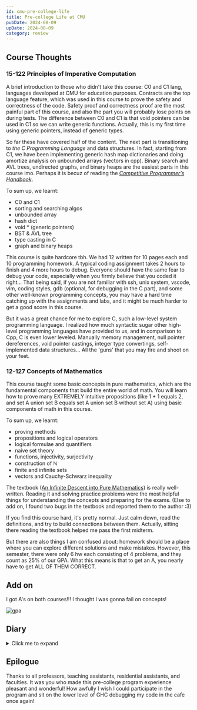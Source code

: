 ```yaml
---
id: cmu-pre-college-life
title: Pre-college Life at CMU
pubDate: 2024-08-09
upDate: 2024-08-09
category: review
---
```


## Course Thoughts

### 15-122 Principles of Imperative Computation

A brief introduction to those who didn't take this course: C0 and C1 lang, languages developed at CMU for education purposes. Contracts are the top language feature, which was used in this course to prove the safety and correctness of the code. Safety proof and correctness proof are the most painful part of this course, and also the part you will probably lose points on during tests. The difference between C0 and C1 is that void pointers can be used in C1 so we can write generic functions. Actually, this is my first time using generic pointers, instead of generic types.

So far these have covered half of the content. The next part is transitioning to *the C Programming Language* and data structures. In fact, starting from C1, we have been implementing generic hash map dictionaries and doing amortize analysis on unbounded arrays (vectors in cpp). Binary search and AVL trees, undirected graphs, and binary heaps are the easiest parts in this course imo. Perhaps it is becuz of reading the [*Competitive Programmer’s Handbook*](https://github.com/pllk/cphb).

To sum up, we learnt:

- C0 and C1
- sorting and searching algos
- unbounded array
- hash dict
- void \* (generic pointers)
- BST & AVL tree
- type casting in C
- graph and binary heaps

This course is quite hardcore tbh. We had 12 written for 10 pages each and 10 programming homework. A typical coding assignment takes 2 hours to finish and 4 more hours to debug. Everyone should have the same fear to debug your code, especially when you firmly believe that you coded it right... That being said, if you are not familiar with ssh, unix system, vscode, vim, coding styles, gdb (optional, for debugging in the C part), and some other well-known programming concepts, you may have a hard time catching up with the assignments and labs, and it might be much harder to get a good score in this course.

But it was a great chance for me to explore C, such a low-level system programming language. I realized how much syntactic sugar other high-level programming languages have provided to us, and in comparison to Cpp, C is even lower leveled. Manually memory management, null pointer dereferences, void pointer castings, integer type convertings, self-implemented data structures... All the 'guns' that you may fire and shoot on your feet.

### 12-127 Concepts of Mathematics

This course taught some basic concepts in pure mathematics, which are the fundamental components that build the entire world of math. You will learn how to prove many EXTREMELY intuitive propositions (like 1 + 1 equals 2, and set A union set B equals set A union set B without set A) using basic components of math in this course.

To sum up, we learnt:

- proving methods
- propositions and logical operators
- logical formulae and quantifiers
- naive set theory
- functions, injectivity, surjectivity
- construction of ℕ
- finite and infinite sets
- vectors and Cauchy-Schwarz inequality

The textbook ([An Infinite Descent into Pure Mathematics](https://infinitedescent.xyz/)) is really well-written. Reading it and solving practice problems were the most helpful things for understanding the concepts and preparing for the exams. (Else to add on, I found two bugs in the textbook and reported them to the author :3)

If you find this course hard, it's pretty normal. Just calm down, read the definitions, and try to build connections between them. Actually, sitting there reading the textbook helped me pass the first midterm.

But there are also things I am confused about: homework should be a place where you can explore different solutions and make mistakes. However, this semester, there were only 6 hw each consisting of 4 problems, and they count as 25% of our GPA. What this means is that to get an A, you nearly have to get ALL OF THEM CORRECT.

## Add on

I got A's on both courses!!! I thought I was gonna fail on concepts!

![gpa](../../../images/blog/cmu_pre_college-1.png)

## Diary

<details>
<summary>Click me to expand</summary>

### Day -1

<blockquote class="twitter-tweet" data-lang="en" data-dnt="true" data-theme="dark"><p lang="en" dir="ltr">day -1 at cmu <a href="https://t.co/ZJUQGpJ3bR">pic.twitter.com/ZJUQGpJ3bR</a></p>&mdash; Aromia ≡/ᐠ. ˍ .ᐟ\≡ (@arom1a) <a href="https://twitter.com/arom1a/status/1804362093920985223?ref_src=twsrc%5Etfw">June 22, 2024</a></blockquote>

### Day 00

<blockquote class="twitter-tweet" data-lang="en" data-dnt="true" data-theme="dark"><p lang="en" dir="ltr">day 0 (opening day) at cmu <a href="https://t.co/flp2bqtvev">pic.twitter.com/flp2bqtvev</a></p>&mdash; Aromia ≡/ᐠ. ˍ .ᐟ\≡ (@arom1a) <a href="https://twitter.com/arom1a/status/1804822190438908115?ref_src=twsrc%5Etfw">June 23, 2024</a></blockquote>

### Day 01

<blockquote class="twitter-tweet" data-lang="en" data-dnt="true" data-theme="dark"><p lang="en" dir="ltr">day 1 at cmu<br/><br/>&quot;trust your instincts. if you notice something that doesn&#39;t feel right, it probably isn&#39;t&quot; <a href="https://t.co/A9qNBw6m8C">pic.twitter.com/A9qNBw6m8C</a></p>&mdash; Aromia ≡/ᐠ. ˍ .ᐟ\≡ (@arom1a) <a href="https://twitter.com/arom1a/status/1805078463449108732?ref_src=twsrc%5Etfw">June 24, 2024</a></blockquote>

### Day 02

<blockquote class="twitter-tweet" data-lang="en" data-dnt="true" data-theme="dark"><p lang="en" dir="ltr">day 2 at cmu<br/><br/>first lecture today let&#39;s doooo it <a href="https://t.co/ToCny4NNQf">pic.twitter.com/ToCny4NNQf</a></p>&mdash; Aromia ≡/ᐠ. ˍ .ᐟ\≡ (@arom1a) <a href="https://twitter.com/arom1a/status/1805461333774684319?ref_src=twsrc%5Etfw">June 25, 2024</a></blockquote>

### Day 03

<blockquote class="twitter-tweet" data-lang="en" data-dnt="true" data-theme="dark"><p lang="en" dir="ltr">day 3 at cmu<br/><br/>finished the first 2 hw<br/>went to the gym for the first time<br/>got to know that there in fact is a badminton team. going to their training tomorrow yaaaay <a href="https://t.co/q7ETa3pQKO">pic.twitter.com/q7ETa3pQKO</a></p>&mdash; Aromia ≡/ᐠ. ˍ .ᐟ\≡ (@arom1a) <a href="https://twitter.com/arom1a/status/1805801286517858420?ref_src=twsrc%5Etfw">June 26, 2024</a></blockquote>

### Day 04

<blockquote class="twitter-tweet" data-lang="en" data-dnt="true" data-theme="dark"><p lang="en" dir="ltr">day 4 at cmu<br/><br/>My tennis racket arrived yayy<br/>Played badminton and tennis today yayy<br/>p2 is taco but with a large portion of cheese and cabbages <a href="https://t.co/jiiY7jqL9W">pic.twitter.com/jiiY7jqL9W</a></p>&mdash; Aromia ≡/ᐠ. ˍ .ᐟ\≡ (@arom1a) <a href="https://twitter.com/arom1a/status/1806284742741877076?ref_src=twsrc%5Etfw">June 27, 2024</a></blockquote>

### Day 05

<blockquote class="twitter-tweet" data-lang="en" data-dnt="true" data-theme="dark"><p lang="en" dir="ltr">day 5 at cmu<br/><br/>nothing special today<br/>except got pissed of by someone and this smelly Mediterranean salad<br/><br/>oh i haven&#39;t finish my hw yet 😱 <a href="https://t.co/bEY9EQSAvB">pic.twitter.com/bEY9EQSAvB</a></p>&mdash; Aromia ≡/ᐠ. ˍ .ᐟ\≡ (@arom1a) <a href="https://twitter.com/arom1a/status/1806518257966633242?ref_src=twsrc%5Etfw">June 28, 2024</a></blockquote>

### Day 06

<blockquote class="twitter-tweet" data-dnt="true" data-dnt="true" data-theme="dark"><p lang="en" dir="ltr">shit mediterranean food got my stomach ache 😡😡😡<br/>I doubt the smelly cheese is not fresh to eat <a href="https://t.co/3lGpOlXGYn">https://t.co/3lGpOlXGYn</a></p>&mdash; Aromia ≡/ᐠ. ˍ .ᐟ\≡ (@arom1a) <a href="https://twitter.com/arom1a/status/1806782196797128831?ref_src=twsrc%5Etfw">June 28, 2024</a></blockquote>

<blockquote class="twitter-tweet" data-lang="en" data-dnt="true" data-theme="dark"><p lang="en" dir="ltr">Cupcakes for pride month event woohoo<br/>Still way too sweet for me to enjoy, though <a href="https://t.co/lxjLRTJ43D">pic.twitter.com/lxjLRTJ43D</a></p>&mdash; Aromia ≡/ᐠ. ˍ .ᐟ\≡ (@arom1a) <a href="https://twitter.com/arom1a/status/1806840941442977932?ref_src=twsrc%5Etfw">June 29, 2024</a></blockquote>

<blockquote class="twitter-tweet" data-lang="en" data-dnt="true" data-theme="dark"><p lang="en" dir="ltr">day 6 at cmu<br/><br/>first weekend here is coming<br/>let&#39;s finished the laundry first <a href="https://t.co/xBpbw8QGdz">pic.twitter.com/xBpbw8QGdz</a></p>&mdash; Aromia ≡/ᐠ. ˍ .ᐟ\≡ (@arom1a) <a href="https://twitter.com/arom1a/status/1807052028767842390?ref_src=twsrc%5Etfw">June 29, 2024</a></blockquote>

### Day 07

<blockquote class="twitter-tweet" data-lang="en" data-dnt="true" data-theme="dark"><p lang="en" dir="ltr">day 7 at cmu<br/><br/>buttewefly on my umbrewella~<br/>spent 20 usd on dinner<br/>also, dreamlike sunset sight uwu <a href="https://t.co/jLp1QsZYpa">pic.twitter.com/jLp1QsZYpa</a></p>&mdash; Aromia ≡/ᐠ. ˍ .ᐟ\≡ (@arom1a) <a href="https://twitter.com/arom1a/status/1807260404206473564?ref_src=twsrc%5Etfw">June 30, 2024</a></blockquote>

### Day 08

<blockquote class="twitter-tweet" data-lang="en" data-dnt="true" data-theme="dark"><p lang="en" dir="ltr">day 8 at cmu<br/><br/>weekend ends 💤💤💤</p>&mdash; Aromia ≡/ᐠ. ˍ .ᐟ\≡ (@arom1a) <a href="https://twitter.com/arom1a/status/1807630487378411761?ref_src=twsrc%5Etfw">July 1, 2024</a></blockquote>

### Day 09

<blockquote class="twitter-tweet" data-lang="en" data-dnt="true" data-theme="dark"><p lang="en" dir="ltr">day 9 at cmu<br/><br/>ice cream sundae cone at smash d but they ran out of cones<br/>So, a bowl of sundae!<br/>Also my tennis balls have arrived <a href="https://t.co/gQiXAuFB0J">pic.twitter.com/gQiXAuFB0J</a></p>&mdash; Aromia ≡/ᐠ. ˍ .ᐟ\≡ (@arom1a) <a href="https://twitter.com/arom1a/status/1807992910916260318?ref_src=twsrc%5Etfw">July 2, 2024</a></blockquote>

### Day 10

<blockquote class="twitter-tweet" data-lang="en" data-dnt="true" data-theme="dark"><p lang="da" dir="ltr">day 10 at cmu<br/><br/>HWHWHWHWHWHWHW 📝 <a href="https://t.co/L9nkJ6yEyJ">pic.twitter.com/L9nkJ6yEyJ</a></p>&mdash; Aromia ≡/ᐠ. ˍ .ᐟ\≡ (@arom1a) <a href="https://twitter.com/arom1a/status/1808492120036307114?ref_src=twsrc%5Etfw">July 3, 2024</a></blockquote>

### Day 11

<blockquote class="twitter-tweet" data-lang="en" data-dnt="true" data-theme="dark"><p lang="und" dir="ltr">🍌 + 🦢 = ? <a href="https://t.co/1RcmWBlc0n">pic.twitter.com/1RcmWBlc0n</a></p>&mdash; Aromia ≡/ᐠ. ˍ .ᐟ\≡ (@arom1a) <a href="https://twitter.com/arom1a/status/1808579673271718067?ref_src=twsrc%5Etfw">July 3, 2024</a></blockquote>

<blockquote class="twitter-tweet" data-lang="en" data-dnt="true" data-theme="dark"><p lang="en" dir="ltr">day 11 at cmu<br/><br/>went to a nearby asian (Korean) shop<br/>finished math hw and played tennis<br/>bugs are everywhere (つд⊂)<br/><br/>booked a TOEFL test, hope higher score will be granted here...<br/>also starting tomorrow, I HAD TO WORK ON AP SEMINAR again!!! I hate I&#39;m not a real college student. <a href="https://t.co/CfcVeLJgcR">pic.twitter.com/CfcVeLJgcR</a></p>&mdash; Aromia ≡/ᐠ. ˍ .ᐟ\≡ (@arom1a) <a href="https://twitter.com/arom1a/status/1808731350309966048?ref_src=twsrc%5Etfw">July 4, 2024</a></blockquote>

### Day 12

<blockquote class="twitter-tweet" data-lang="en" data-dnt="true" data-theme="dark"><p lang="en" dir="ltr">Celebration fireworks in the rain <a href="https://t.co/vT7O0lOm56">pic.twitter.com/vT7O0lOm56</a></p>&mdash; Aromia ≡/ᐠ. ˍ .ᐟ\≡ (@arom1a) <a href="https://twitter.com/arom1a/status/1809033389254848540?ref_src=twsrc%5Etfw">July 5, 2024</a></blockquote>

<blockquote class="twitter-tweet" data-lang="en" data-dnt="true" data-theme="dark"><p lang="en" dir="ltr">day 12 at cmu<br/><br/>Independence Day holiday, nothing except hw<br/>there were firework show at night but it rained<br/>fortunately i checked the forecast. slippers and a umbrella kept me dry <a href="https://t.co/fBNFzBv07z">pic.twitter.com/fBNFzBv07z</a></p>&mdash; Aromia ≡/ᐠ. ˍ .ᐟ\≡ (@arom1a) <a href="https://twitter.com/arom1a/status/1809215748491063669?ref_src=twsrc%5Etfw">July 5, 2024</a></blockquote>

### Day 13

<blockquote class="twitter-tweet" data-lang="en" data-dnt="true" data-theme="dark"><p lang="en" dir="ltr">day 13 at cmu<br/><br/>the first activity of the crochet club!!! crochet is kinda interesting<br/>Btw, some fireflies showed up on my way back to dorm <a href="https://t.co/2RzM6QU5O1">pic.twitter.com/2RzM6QU5O1</a></p>&mdash; Aromia ≡/ᐠ. ˍ .ᐟ\≡ (@arom1a) <a href="https://twitter.com/arom1a/status/1809440062507270296?ref_src=twsrc%5Etfw">July 6, 2024</a></blockquote>

### Day 14

<blockquote class="twitter-tweet" data-lang="en" data-dnt="true" data-theme="dark"><p lang="en" dir="ltr">handed in the programming hw just on time<br/>I forgot the ddl is 11 pm but not 12 😭 <a href="https://t.co/viXjmaOxQJ">pic.twitter.com/viXjmaOxQJ</a></p>&mdash; Aromia ≡/ᐠ. ˍ .ᐟ\≡ (@arom1a) <a href="https://twitter.com/arom1a/status/1809785077200793926?ref_src=twsrc%5Etfw">July 7, 2024</a></blockquote>

<blockquote class="twitter-tweet" data-lang="en" data-dnt="true" data-theme="dark"><p lang="en" dir="ltr">day 14 at cmu<br/><br/>why the gym is closed today 😭😭😭<br/>i had to run around the playground...<br/><br/>Two weeks have passed... How time flies <a href="https://t.co/3hcLs4tALv">pic.twitter.com/3hcLs4tALv</a></p>&mdash; Aromia ≡/ᐠ. ˍ .ᐟ\≡ (@arom1a) <a href="https://twitter.com/arom1a/status/1809974372297568465?ref_src=twsrc%5Etfw">July 7, 2024</a></blockquote>

### Day 15

<blockquote class="twitter-tweet" data-lang="en" data-dnt="true" data-theme="dark"><p lang="en" dir="ltr">HELP! I&#39;M TRAPPED BEHIND THE BLACKBOARD! <a href="https://t.co/aIz8kAMMFv">pic.twitter.com/aIz8kAMMFv</a></p>&mdash; Aromia ≡/ᐠ. ˍ .ᐟ\≡ (@arom1a) <a href="https://twitter.com/arom1a/status/1809996297631683040?ref_src=twsrc%5Etfw">July 7, 2024</a></blockquote>

<blockquote class="twitter-tweet" data-lang="en" data-dnt="true" data-theme="dark"><p lang="en" dir="ltr">day 15 at cmu<br/><br/>eat out today<br/>Chinese food but too much salt<br/>Next week we&#39;ve got mid term 1 😭 <a href="https://t.co/TLQeD3Iihs">pic.twitter.com/TLQeD3Iihs</a></p>&mdash; Aromia ≡/ᐠ. ˍ .ᐟ\≡ (@arom1a) <a href="https://twitter.com/arom1a/status/1810165398081306979?ref_src=twsrc%5Etfw">July 8, 2024</a></blockquote>

### Day 16

<blockquote class="twitter-tweet" data-lang="en" data-dnt="true" data-theme="dark"><p lang="en" dir="ltr">day 16 at cmu<br/><br/>Fire drill was trigger for test during lunch time, my food 😭<br/>finally gym today (i cant read miles bruhhh)<br/>my hairs are getting longer and longer, i miss my broken hairdryer :(<br/>THEY HAVE SKITTLES GUMMIES WTF <a href="https://t.co/7mmQlyLiv0">pic.twitter.com/7mmQlyLiv0</a></p>&mdash; Aromia ≡/ᐠ. ˍ .ᐟ\≡ (@arom1a) <a href="https://twitter.com/arom1a/status/1810508270773092849?ref_src=twsrc%5Etfw">July 9, 2024</a></blockquote>

### Day 17

<blockquote class="twitter-tweet" data-lang="en" data-dnt="true" data-theme="dark"><p lang="en" dir="ltr">just now during the mid-term 1, there&#39;s a girl looks really alike ubel...<br/><br/>she&#39;s got green hairs and her eye expression is especially similar, except that she wore a green camisole, not a black one <a href="https://t.co/GKg3KH9j6u">pic.twitter.com/GKg3KH9j6u</a></p>&mdash; Aromia ≡/ᐠ. ˍ .ᐟ\≡ (@arom1a) <a href="https://twitter.com/arom1a/status/1810718256979923241?ref_src=twsrc%5Etfw">July 9, 2024</a></blockquote>

<blockquote class="twitter-tweet" data-lang="en" data-dnt="true" data-theme="dark"><p lang="en" dir="ltr">Lost my card :(</p>&mdash; Aromia ≡/ᐠ. ˍ .ᐟ\≡ (@arom1a) <a href="https://twitter.com/arom1a/status/1810754933286940842?ref_src=twsrc%5Etfw">July 9, 2024</a></blockquote>

<blockquote class="twitter-tweet" data-lang="en" data-dnt="true" data-theme="dark"><p lang="en" dir="ltr">Bruhhh dropped it on the hallway<br/><br/>Someone found it and handed to the clerk 🙏🏻<br/><br/>Thank u soooooo much <a href="https://t.co/T4o8Q3izNY">https://t.co/T4o8Q3izNY</a></p>&mdash; Aromia ≡/ᐠ. ˍ .ᐟ\≡ (@arom1a) <a href="https://twitter.com/arom1a/status/1810759197425836508?ref_src=twsrc%5Etfw">July 9, 2024</a></blockquote>

<blockquote class="twitter-tweet" data-lang="en" data-dnt="true" data-theme="dark"><p lang="zxx" dir="ltr"><a href="https://t.co/WELsnJOMcx">pic.twitter.com/WELsnJOMcx</a></p>&mdash; Aromia ≡/ᐠ. ˍ .ᐟ\≡ (@arom1a) <a href="https://twitter.com/arom1a/status/1810802453689888891?ref_src=twsrc%5Etfw">July 9, 2024</a></blockquote>

<blockquote class="twitter-tweet" data-lang="en" data-dnt="true" data-theme="dark"><p lang="en" dir="ltr">task complete letsss sleeeeeep <a href="https://t.co/cE6Kd0d0rw">pic.twitter.com/cE6Kd0d0rw</a></p>&mdash; Aromia ≡/ᐠ. ˍ .ᐟ\≡ (@arom1a) <a href="https://twitter.com/arom1a/status/1810906014105096333?ref_src=twsrc%5Etfw">July 10, 2024</a></blockquote>

<blockquote class="twitter-tweet" data-lang="en" data-dnt="true" data-theme="dark"><p lang="en" dir="ltr">day 17 at cmu<br/><br/>midterm1 today~ hopefully id get a good score<br/>first try at au bon pain, free Ocha and coffee! The avocado sandwich was really tasty!<br/>Rigorous GPA tells why &quot;we should collect all of our points&quot;. I went to the office hour just to get my 0.55 out of 13 points back 😭 <a href="https://t.co/J10pL8JxPS">pic.twitter.com/J10pL8JxPS</a></p>&mdash; Aromia ≡/ᐠ. ˍ .ᐟ\≡ (@arom1a) <a href="https://twitter.com/arom1a/status/1810909435931377893?ref_src=twsrc%5Etfw">July 10, 2024</a></blockquote>

### Day 18

<blockquote class="twitter-tweet" data-lang="en" data-dnt="true" data-theme="dark"><p lang="en" dir="ltr">our math prof said that &quot;it (mid term 1) is much easier than what I have thought&quot;, and &quot;they (problems) are not complicated&quot;, &quot;anyone without psycho disorders should pass after been careful in classes&quot;</p>&mdash; Aromia ≡/ᐠ. ˍ .ᐟ\≡ (@arom1a) <a href="https://twitter.com/arom1a/status/1811082102781399139?ref_src=twsrc%5Etfw">July 10, 2024</a></blockquote>

<blockquote class="twitter-tweet" data-lang="en" data-dnt="true" data-theme="dark"><p lang="en" dir="ltr">day 18 at cmu<br/><br/>robotics info session. a brand new bachelor major, in school of computer science tho. maybe this gonna be the choice 🤔<br/>MIDTERM SCORE IS RELEASED. They are so fast grading the exam... High score tho!!!<br/>Badminton for 3 hrs, made a few friends (?) <a href="https://t.co/obCX5KIFb6">pic.twitter.com/obCX5KIFb6</a></p>&mdash; Aromia ≡/ᐠ. ˍ .ᐟ\≡ (@arom1a) <a href="https://twitter.com/arom1a/status/1811262019691299208?ref_src=twsrc%5Etfw">July 11, 2024</a></blockquote>

### Day 19

<blockquote class="twitter-tweet" data-lang="en" data-dnt="true" data-theme="dark"><p lang="tr" dir="ltr">tasty vectors yumyum <a href="https://t.co/5rRd1hpnpj">pic.twitter.com/5rRd1hpnpj</a></p>&mdash; Aromia ≡/ᐠ. ˍ .ᐟ\≡ (@arom1a) <a href="https://twitter.com/arom1a/status/1811577965316309262?ref_src=twsrc%5Etfw">July 12, 2024</a></blockquote>

<blockquote class="twitter-tweet" data-lang="en" data-dnt="true" data-theme="dark"><p lang="en" dir="ltr">day 19 at cmu<br/><br/>review pure math till midnight 📖</p>&mdash; Aromia ≡/ᐠ. ˍ .ᐟ\≡ (@arom1a) <a href="https://twitter.com/arom1a/status/1811632795204092028?ref_src=twsrc%5Etfw">July 12, 2024</a></blockquote>

### Day 20

<blockquote class="twitter-tweet" data-lang="en" data-dnt="true" data-theme="dark"><p lang="en" dir="ltr">day 20 at cmu<br/><br/>midterm of math finished today, but im like the sisyphus, right after the exam comes the cs hw, and follows by a programming hw. <br/>things never stop, Iill never reach the end<br/><br/>beside is that the badminton reservation didn&#39;t went well and couldn&#39;t play it :( <a href="https://t.co/Erg09W149J">pic.twitter.com/Erg09W149J</a></p>&mdash; Aromia ≡/ᐠ. ˍ .ᐟ\≡ (@arom1a) <a href="https://twitter.com/arom1a/status/1812156768807723343?ref_src=twsrc%5Etfw">July 13, 2024</a></blockquote>

### Day 21

<blockquote class="twitter-tweet" data-lang="en" data-dnt="true" data-theme="dark"><p lang="zh" dir="ltr">wtffff 有人在 lounge 里看 eng-translated 中文都市电视剧？？</p>&mdash; Aromia ≡/ᐠ. ˍ .ᐟ\≡ (@arom1a) <a href="https://twitter.com/arom1a/status/1812295747091546118?ref_src=twsrc%5Etfw">July 14, 2024</a></blockquote>

<blockquote class="twitter-tweet" data-lang="en" data-dnt="true" data-theme="dark"><p lang="en" dir="ltr">day 21 at cmu<br/><br/>can believe it&#39;s already weekend<br/><br/>they held a frisbee club<br/>played 3 games and many mini games but the sun was scorching<br/>super regret for not using the sunscreen TAT<br/><br/>eat out for dinner<br/>the ramen was great<br/>the tokoyaki was not very authentic<br/>and expensive mochi 9$😭 <a href="https://t.co/VZDAlZ7lwz">pic.twitter.com/VZDAlZ7lwz</a></p>&mdash; Aromia ≡/ᐠ. ˍ .ᐟ\≡ (@arom1a) <a href="https://twitter.com/arom1a/status/1812385168725852282?ref_src=twsrc%5Etfw">July 14, 2024</a></blockquote>

### Day 22

<blockquote class="twitter-tweet" data-lang="en" data-dnt="true" data-theme="dark"><p lang="es" dir="ltr">a cup of foam (pepsi zero sugar <a href="https://t.co/j56Rig6Eef">pic.twitter.com/j56Rig6Eef</a></p>&mdash; Aromia ≡/ᐠ. ˍ .ᐟ\≡ (@arom1a) <a href="https://twitter.com/arom1a/status/1812545388647252449?ref_src=twsrc%5Etfw">July 14, 2024</a></blockquote>

<blockquote class="twitter-tweet" data-lang="en" data-dnt="true" data-theme="dark"><p lang="en" dir="ltr">day 22 at cmu<br/><br/>holy I discussed what logically equivalent, double biconditional implication, and tautologies are for the whole day<br/>those concepts are soooo annoying<br/>also to my dear prof, who don&#39;t u teach us those things 😭<br/><br/>I ought adjust my sleeping schedule 💤</p>&mdash; Aromia ≡/ᐠ. ˍ .ᐟ\≡ (@arom1a) <a href="https://twitter.com/arom1a/status/1812710916791881736?ref_src=twsrc%5Etfw">July 15, 2024</a></blockquote>

### Day 23

<blockquote class="twitter-tweet" data-lang="en" data-dnt="true" data-theme="dark"><p lang="en" dir="ltr">day 23 at cmu<br/><br/>first breakfast at tepper. spent 4 extra dollars to buy a cup of coffee...<br/>math midterm released, not bad... but still need 95% on final to secure an A...<br/>deluxe burger and fountain drink, the best combo with the gym! <a href="https://t.co/OgEk6UrwJR">pic.twitter.com/OgEk6UrwJR</a></p>&mdash; Aromia ≡/ᐠ. ˍ .ᐟ\≡ (@arom1a) <a href="https://twitter.com/arom1a/status/1813080021923471433?ref_src=twsrc%5Etfw">July 16, 2024</a></blockquote>

### Day 24

<blockquote class="twitter-tweet" data-lang="en" data-dnt="true" data-theme="dark"><p lang="en" dir="ltr">297 insertions after sitting there for the whole afternoon...<br/><br/>the end for today&#39;s coding 💤💤💤 <a href="https://t.co/DFSBxfJcsT">pic.twitter.com/DFSBxfJcsT</a></p>&mdash; Aromia ≡/ᐠ. ˍ .ᐟ\≡ (@arom1a) <a href="https://twitter.com/arom1a/status/1813362257201643948?ref_src=twsrc%5Etfw">July 16, 2024</a></blockquote>

<blockquote class="twitter-tweet" data-lang="en" data-dnt="true" data-theme="dark"><p lang="en" dir="ltr">day 24 at cmu<br/><br/>coded till my brain not functioning today<br/>only a week passed the last exam and we have another one next Tuesday???????<br/>played tennis but didn&#39;t have fun cuz no enough courts<br/>agenda tomorrow gonna be tight...</p>&mdash; Aromia ≡/ᐠ. ˍ .ᐟ\≡ (@arom1a) <a href="https://twitter.com/arom1a/status/1813441131214250179?ref_src=twsrc%5Etfw">July 17, 2024</a></blockquote>

### Day 25

<blockquote class="twitter-tweet" data-lang="en" data-dnt="true" data-theme="dark"><p lang="en" dir="ltr">while debugging my hw:<br/>em it&#39;s hard to know which (vscode file) tab is active using this theme. let me contribute to the theme<br/>...<br/>but what&#39;s the name of this element...<br/>...<br/>...<br/>half an hour passed and I pulled the request, while the bug was still there (＞д＜)</p>&mdash; Aromia ≡/ᐠ. ˍ .ᐟ\≡ (@arom1a) <a href="https://twitter.com/arom1a/status/1813664438383530484?ref_src=twsrc%5Etfw">July 17, 2024</a></blockquote>

<blockquote class="twitter-tweet" data-lang="en" data-dnt="true" data-theme="dark"><p lang="en" dir="ltr">minutes before the storm <a href="https://t.co/7jyzVoSXTo">pic.twitter.com/7jyzVoSXTo</a></p>&mdash; Aromia ≡/ᐠ. ˍ .ᐟ\≡ (@arom1a) <a href="https://twitter.com/arom1a/status/1813676904215441471?ref_src=twsrc%5Etfw">July 17, 2024</a></blockquote>

<blockquote class="twitter-tweet" data-lang="en" data-dnt="true" data-theme="dark"><p lang="en" dir="ltr">day 25 at cmu<br/><br/>- [x] lecture &amp; lab: 900-130<br/>- [x] lunch: undefined<br/>- [x] math OH: 200-530 (WEH 8220)<br/>- [x] blender club: 620-720 (CFA 318)<br/>- [x] badminton: 500-900<br/><br/>not a proficient day at all, so much work undone......<br/>and now im wasting my time staying up late...<br/><br/>DDL EVERYDAY <a href="https://t.co/7lZ0Fpft5F">pic.twitter.com/7lZ0Fpft5F</a></p>&mdash; Aromia ≡/ᐠ. ˍ .ᐟ\≡ (@arom1a) <a href="https://twitter.com/arom1a/status/1813809446134727031?ref_src=twsrc%5Etfw">July 18, 2024</a></blockquote>

### Day 26

<blockquote class="twitter-tweet" data-lang="en" data-dnt="true" data-theme="dark"><p lang="en" dir="ltr">day 26 at cmu<br/><br/>homework and problem session whole today<br/>midterm 2 next week!!!<br/>concepts in the after-class reading materials are driving me crazy<br/>u&#39;d better get some exercise tomorrow</p>&mdash; Aromia ≡/ᐠ. ˍ .ᐟ\≡ (@arom1a) <a href="https://twitter.com/arom1a/status/1814167641483002002?ref_src=twsrc%5Etfw">July 19, 2024</a></blockquote>

### Day 27

<blockquote class="twitter-tweet" data-lang="en" data-dnt="true" data-theme="dark"><p lang="en" dir="ltr">day 27 at cmu<br/><br/>crochet club today~ we learnt how to do &quot;magic circle&quot; &amp; &quot;granny square&quot;. super interesting to fabric topologically equivalent yarns by hand~<br/><br/>pizza party at late night. I had dinner really late and I also ate a piece of pizza. rn too full to have a sound sleep... <a href="https://t.co/lMBv6p064x">pic.twitter.com/lMBv6p064x</a></p>&mdash; Aromia ≡/ᐠ. ˍ .ᐟ\≡ (@arom1a) <a href="https://twitter.com/arom1a/status/1814548781351707040?ref_src=twsrc%5Etfw">July 20, 2024</a></blockquote>

### Day 28

<blockquote class="twitter-tweet" data-lang="en" data-dnt="true" data-theme="dark"><p lang="en" dir="ltr">died several times becuz of NULL pointer dereference <a href="https://t.co/CxLvICrVCW">pic.twitter.com/CxLvICrVCW</a></p>&mdash; Aromia ≡/ᐠ. ˍ .ᐟ\≡ (@arom1a) <a href="https://twitter.com/arom1a/status/1814851436456649073?ref_src=twsrc%5Etfw">July 21, 2024</a></blockquote>

<blockquote class="twitter-tweet" data-lang="en" data-dnt="true" data-theme="dark"><p lang="en" dir="ltr">day 28 at cmu<br/><br/>now playing: <br/>a hole opened up in my heart (deleted) on my shoe — by yorushika<br/><br/>gymmmmmmmm, homeworkkkkkkkk and chinese restaurant<br/>the portionwas just right and we finished up them all, but my credit card was crying T...T <a href="https://t.co/Vj0IjlgFHh">pic.twitter.com/Vj0IjlgFHh</a></p>&mdash; Aromia ≡/ᐠ. ˍ .ᐟ\≡ (@arom1a) <a href="https://twitter.com/arom1a/status/1814883906405212367?ref_src=twsrc%5Etfw">July 21, 2024</a></blockquote>

### Day 29

<blockquote class="twitter-tweet" data-lang="en" data-dnt="true" data-theme="dark"><p lang="en" dir="ltr">day 29 at cmu<br/><br/>scotty self defense program, so woke up at 8am 😱 kinda useful self defense skills<br/><br/>inf amount of hw today, but this cream pasta made my day! <a href="https://t.co/vctrgXPiH8">pic.twitter.com/vctrgXPiH8</a></p>&mdash; Aromia ≡/ᐠ. ˍ .ᐟ\≡ (@arom1a) <a href="https://twitter.com/arom1a/status/1815382872385270143?ref_src=twsrc%5Etfw">July 22, 2024</a></blockquote>

### Day 30

<blockquote class="twitter-tweet" data-lang="en" data-dnt="true" data-theme="dark"><p lang="en" dir="ltr">day 30 at cmu<br/><br/>how could i leave my laptop at the classroom after lab...?? shame on me......<br/>the whole afternoon was raining, drizzling to be exactly, which is the perfect mood for sleeping, but couldn&#39;t do i. tomorrow is the midterm 2 and i reviewed till midnight once again. <a href="https://t.co/GZkiVBC2VF">pic.twitter.com/GZkiVBC2VF</a></p>&mdash; Aromia ≡/ᐠ. ˍ .ᐟ\≡ (@arom1a) <a href="https://twitter.com/arom1a/status/1815608414279487696?ref_src=twsrc%5Etfw">July 23, 2024</a></blockquote>

### Day 31

<blockquote class="twitter-tweet" data-lang="en" data-dnt="true" data-theme="dark"><p lang="da" dir="ltr">midterm 2 😭😭😭<br/>🙏🙏🙏🙏🙏🙏</p>&mdash; Aromia ≡/ᐠ. ˍ .ᐟ\≡ (@arom1a) <a href="https://twitter.com/arom1a/status/1815774265272352914?ref_src=twsrc%5Etfw">July 23, 2024</a></blockquote>

<blockquote class="twitter-tweet" data-lang="en" data-dnt="true" data-theme="dark"><p lang="en" dir="ltr">day 31 at cmu<br/><br/>midterm 2 today<br/>played tennis in the afternoon under the sweltering sun. made a new friend, tho! Also, i played way better than before. Now i have more topspin on the ball!<br/>still got plenty of school work to do...<br/><br/>oh, and a month has passed <a href="https://t.co/mTf9Nv2Bjq">pic.twitter.com/mTf9Nv2Bjq</a></p>&mdash; Aromia ≡/ᐠ. ˍ .ᐟ\≡ (@arom1a) <a href="https://twitter.com/arom1a/status/1815980649666470387?ref_src=twsrc%5Etfw">July 24, 2024</a></blockquote>

### Day 32

<blockquote class="twitter-tweet" data-lang="en" data-dnt="true" data-theme="dark"><p lang="in" dir="ltr">now playing: shikanokonokonokokoshitantan <a href="https://t.co/1Jxnb9dvpz">pic.twitter.com/1Jxnb9dvpz</a></p>&mdash; Aromia ≡/ᐠ. ˍ .ᐟ\≡ (@arom1a) <a href="https://twitter.com/arom1a/status/1816154281726365716?ref_src=twsrc%5Etfw">July 24, 2024</a></blockquote>

<blockquote class="twitter-tweet" data-lang="en" data-dnt="true" data-theme="dark"><p lang="en" dir="ltr">day 32 at cmu<br/><br/>I SAT THERE WHOLE DAY DEBUGGING MY GOD DAMN CODE<br/>I was planning to go to the gym, but those tiny bugs ruined my day. <br/>plenty of school work to do... <a href="https://t.co/6S7yuzC6cT">pic.twitter.com/6S7yuzC6cT</a></p>&mdash; Aromia ≡/ᐠ. ˍ .ᐟ\≡ (@arom1a) <a href="https://twitter.com/arom1a/status/1816346230689259697?ref_src=twsrc%5Etfw">July 25, 2024</a></blockquote>

### Day 33

<blockquote class="twitter-tweet" data-lang="en" data-dnt="true" data-theme="dark"><p lang="en" dir="ltr">day 33 at cmu<br/><br/>quaso for breakfast~ and noodles for lunch. <br/>gym in the afternoon and a sound sleep at night 💤<br/><br/>got 86% in the midterm 2,,, I&#39;ll correct the mistakes tomorrow...<br/>also, I should catch up with the math course asap aughhhh <a href="https://t.co/OCOpnIACE3">pic.twitter.com/OCOpnIACE3</a></p>&mdash; Aromia ≡/ᐠ. ˍ .ᐟ\≡ (@arom1a) <a href="https://twitter.com/arom1a/status/1816690643982549405?ref_src=twsrc%5Etfw">July 26, 2024</a></blockquote>

### Day 34

<blockquote class="twitter-tweet" data-lang="en" data-dnt="true" data-theme="dark"><p lang="en" dir="ltr">day 34 at cmu<br/><br/>spent half of the day learning linear algebra for this solution, painful but joyful. How awfully I wish I could have learnt linalg. <br/><br/>A FULL BOWL OF ICE CREAM<br/>I will def be somehow punished for this amount of sugar intake... Going to the gym tomorrow is a must. <a href="https://t.co/XAUivNNh3r">pic.twitter.com/XAUivNNh3r</a></p>&mdash; Aromia ≡/ᐠ. ˍ .ᐟ\≡ (@arom1a) <a href="https://twitter.com/arom1a/status/1817080597371846847?ref_src=twsrc%5Etfw">July 27, 2024</a></blockquote>

### Day 35

<blockquote class="twitter-tweet" data-lang="en" data-dnt="true" data-theme="dark"><p lang="en" dir="ltr">day 35 at cmu<br/><br/>less than a week until the final 😱<br/><br/>the longest banana I&#39;ve eaten here<br/>went to an 新し sushi restaurant called &quot;Atarashi&quot;. tasty beef bowl but really bad sushi...<br/><br/>besides I was translating cpp into c the whole day!!! there&#39;s the mem leak and no vector for c... <a href="https://t.co/TXgJcn7475">pic.twitter.com/TXgJcn7475</a></p>&mdash; Aromia ≡/ᐠ. ˍ .ᐟ\≡ (@arom1a) <a href="https://twitter.com/arom1a/status/1817436594254840013?ref_src=twsrc%5Etfw">July 28, 2024</a></blockquote>

### Day 36

<blockquote class="twitter-tweet" data-lang="en" data-dnt="true" data-theme="dark"><p lang="en" dir="ltr">math hw 2h speedrun</p>&mdash; Aromia ≡/ᐠ. ˍ .ᐟ\≡ (@arom1a) <a href="https://twitter.com/arom1a/status/1817733068750504258?ref_src=twsrc%5Etfw">July 29, 2024</a></blockquote>

<blockquote class="twitter-tweet" data-lang="en" data-dnt="true" data-theme="dark"><p lang="en" dir="ltr">day 36 at cmu<br/><br/>HWHWHWHWHWHWHW<br/><br/>who knows that sense of relief after seeing &quot;NO LEAKS ARE POSSIBLE&quot;<br/>handed in math hw just a minute before the ddl...<br/>a total of 1670 words, u sure u r writing math hw??<br/>(actually I failed the 2h speedrun <a href="https://t.co/CHTouryQBA">pic.twitter.com/CHTouryQBA</a></p>&mdash; Aromia ≡/ᐠ. ˍ .ᐟ\≡ (@arom1a) <a href="https://twitter.com/arom1a/status/1817779543329120576?ref_src=twsrc%5Etfw">July 29, 2024</a></blockquote>

### Day 37

<blockquote class="twitter-tweet" data-lang="en" data-dnt="true" data-theme="dark"><p lang="en" dir="ltr">day 37 at cmu<br/><br/>this &quot;protein wrap&quot; got me sick this morning...<br/>gonna be super busy this week...<br/>mocha flavored grass roll~<br/>just a normal sunset here <a href="https://t.co/Jc0MA6G0CK">pic.twitter.com/Jc0MA6G0CK</a></p>&mdash; Aromia ≡/ᐠ. ˍ .ᐟ\≡ (@arom1a) <a href="https://twitter.com/arom1a/status/1818161671262609874?ref_src=twsrc%5Etfw">July 30, 2024</a></blockquote>

### Day 38

<blockquote class="twitter-tweet" data-lang="en" data-dnt="true" data-theme="dark"><p lang="ja" dir="ltr">眼睛疼。。。 <a href="https://t.co/fm1wNJBQ2H">pic.twitter.com/fm1wNJBQ2H</a></p>&mdash; Aromia ≡/ᐠ. ˍ .ᐟ\≡ (@arom1a) <a href="https://twitter.com/arom1a/status/1818477326814044318?ref_src=twsrc%5Etfw">July 31, 2024</a></blockquote>

<blockquote class="twitter-tweet" data-lang="en" data-dnt="true" data-theme="dark"><p lang="en" dir="ltr">day 38 at cmu<br/><br/>found a rat at the cafe<br/>i&#39;d rather kill myself than catching up those ddls<br/>prep exam tomorrow plz<br/>be more productive tomorrow plz <a href="https://t.co/StrNWAMfr6">pic.twitter.com/StrNWAMfr6</a></p>&mdash; Aromia ≡/ᐠ. ˍ .ᐟ\≡ (@arom1a) <a href="https://twitter.com/arom1a/status/1818555509114651069?ref_src=twsrc%5Etfw">July 31, 2024</a></blockquote>

### Day 39

<blockquote class="twitter-tweet" data-lang="en" data-dnt="true" data-theme="dark"><p lang="en" dir="ltr">day 39 at cmu<br/><br/>2 days until the end!!<br/>do more practice problems tomorrow plz!<br/>(someone spilled their fries, pretty good snacks for seagulls :o <a href="https://t.co/Z3jDdfbREy">pic.twitter.com/Z3jDdfbREy</a></p>&mdash; Aromia ≡/ᐠ. ˍ .ᐟ\≡ (@arom1a) <a href="https://twitter.com/arom1a/status/1818880594954334503?ref_src=twsrc%5Etfw">August 1, 2024</a></blockquote>

### Day 40

<blockquote class="twitter-tweet" data-lang="en" data-dnt="true" data-theme="dark"><p lang="en" dir="ltr">day 40 at cmu<br/><br/>headache and dizzy...<br/>goodnight, final exam. <a href="https://t.co/40uCiqeQUU">pic.twitter.com/40uCiqeQUU</a></p>&mdash; Aromia ≡/ᐠ. ˍ .ᐟ\≡ (@arom1a) <a href="https://twitter.com/arom1a/status/1819226674216554566?ref_src=twsrc%5Etfw">August 2, 2024</a></blockquote>

### Day 41

<blockquote class="twitter-tweet" data-lang="en" data-dnt="true" data-theme="dark"><p lang="en" dir="ltr">rainy days are more suitable for sleeping rather than exams <a href="https://t.co/qpUqw7D85A">pic.twitter.com/qpUqw7D85A</a></p>&mdash; Aromia ≡/ᐠ. ˍ .ᐟ\≡ (@arom1a) <a href="https://twitter.com/arom1a/status/1819360035199504809?ref_src=twsrc%5Etfw">August 2, 2024</a></blockquote>

<blockquote class="twitter-tweet" data-lang="en" data-dnt="true" data-theme="dark"><p lang="en" dir="ltr">day 41 at cmu, the end!<br/><br/>final exams, and the outlet of goodbye.<br/>Memories were gathered, friends were made, and knowledge was gained...<br/>I cherish every moment I spent here on campus, with love and gratitude towards the professors, TAs, and RAs.<br/><br/>More to be expressed elsewhere... <a href="https://t.co/a4030beFLY">pic.twitter.com/a4030beFLY</a></p>&mdash; Aromia ≡/ᐠ. ˍ .ᐟ\≡ (@arom1a) <a href="https://twitter.com/arom1a/status/1819621246260117799?ref_src=twsrc%5Etfw">August 3, 2024</a></blockquote>
<script async src="https://platform.twitter.com/widgets.js" charset="utf-8"></script>
</details>

## Epilogue

Thanks to all professors, teaching assistants, residential assistants, and faculties. It was you who made this pre-college program experience pleasant and wonderful! How awfully I wish I could participate in the program and sit on the lower level of GHC debugging my code in the cafe once again!
